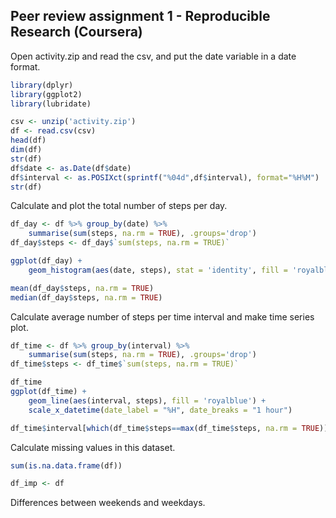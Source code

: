 Peer review assignment 1 - Reproducible Research (Coursera)
-----------------------------------------------------------

Open activity.zip and read the csv, and put the date variable in a date format.
```r
library(dplyr)
library(ggplot2)
library(lubridate)

csv <- unzip('activity.zip')
df <- read.csv(csv)
head(df)
dim(df)
str(df)
df$date <- as.Date(df$date)
df$interval <- as.POSIXct(sprintf("%04d",df$interval), format="%H%M")
str(df)
```

Calculate and plot the total number of steps per day.
```r
df_day <- df %>% group_by(date) %>% 
    summarise(sum(steps, na.rm = TRUE), .groups='drop')
df_day$steps <- df_day$`sum(steps, na.rm = TRUE)`

ggplot(df_day) +
    geom_histogram(aes(date, steps), stat = 'identity', fill = 'royalblue')

mean(df_day$steps, na.rm = TRUE)
median(df_day$steps, na.rm = TRUE)
```

Calculate average number of steps per time interval and make time series plot.
```r
df_time <- df %>% group_by(interval) %>% 
    summarise(sum(steps, na.rm = TRUE), .groups='drop')
df_time$steps <- df_time$`sum(steps, na.rm = TRUE)`

df_time
ggplot(df_time) +
    geom_line(aes(interval, steps), fill = 'royalblue') +
    scale_x_datetime(date_label = "%H", date_breaks = "1 hour")

df_time$interval[which(df_time$steps==max(df_time$steps, na.rm = TRUE))]

```

Calculate missing values in this dataset.
```r
sum(is.na.data.frame(df))

df_imp <- df

```

Differences between weekends and weekdays.
```r

```
